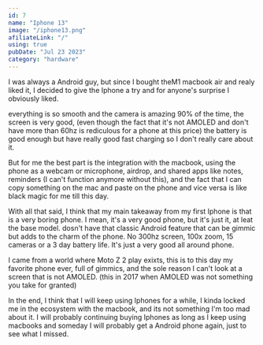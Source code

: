 ```yaml
---
id: 7
name: "Iphone 13"
image: "/iphone13.png"
afiliateLink: "/"
using: true
pubDate: "Jul 23 2023"
category: "hardware"
---
```



I was always a Android guy, but since I bought
the<Link href="/setup/macbook-air-m1/">M1 macbook air</Link> and realy liked
it, I decided to give the Iphone a try and for anyone's surprise I obviously
liked.

everything is so smooth and the camera is amazing 90% of the time, the screen is
very good, (even though the fact that it's not AMOLED and don't have more than
60hz is rediculous for a phone at this price) the battery is good enough but
have really good fast charging so I don't really care about it.

But for me the best part is the integration with the macbook, using the phone as
a webcam or microphone, airdrop, and shared apps like notes, reminders (I can't
function anymore without this), and the fact that I can copy something on the
mac and paste on the phone and vice versa is like black magic for me till this
day.

With all that said, I think that my main takeaway from my first Iphone is that
is a very boring phone. I mean, it's a very good phone, but it's just it, at
leat the base model. dosn't have that classic Android feature that can be gimmic
but adds to the charm of the phone. No 300hz screen, 100x zoom, 15 cameras or a
3 day battery life. It's just a very good all around phone.

I came from a world where Moto Z 2 play exixts, this is to this day my favorite
phone ever, full of gimmics, and the sole reason I can't look at a screen that
is not AMOLED. (this in 2017 when AMOLED was not something you take for granted)

In the end, I think that I will keep using Iphones for a while, I kinda locked
me in the ecosystem with the macbook, and its not something I'm too mad about
it. I will probably continuing buying Iphones as long as I keep using macbooks and
someday I will probably get a Android phone again, just to see what I missed.
